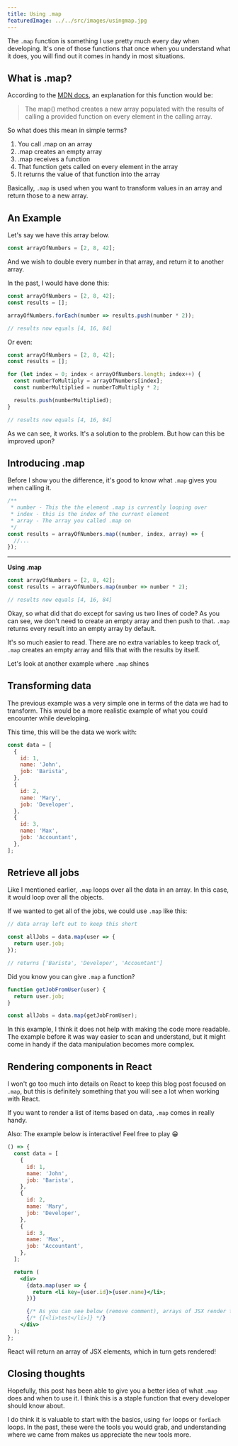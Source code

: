 ```yaml
---
title: Using .map
featuredImage: ../../src/images/usingmap.jpg
---
```


The `.map` function is something I use pretty much every day when developing.
It's one of those functions that once when you understand what it does, you will
find out it comes in handy in most situations.

## What is .map?

According to the [MDN docs](https://developer.mozilla.org/en-US/docs/Web/JavaScript/Reference/Global_Objects/Array/map), an explanation for this function would be:

> The map() method creates a new array populated with the results of calling a provided function on every element in the calling array.

So what does this mean in simple terms?

1. You call .map on an array
2. .map creates an empty array
3. .map receives a function
4. That function gets called on every element in the array
5. It returns the value of that function into the array

Basically, `.map` is used when you want to transform values in an array and return those to a new array.

## An Example

Let's say we have this array below.

```js
const arrayOfNumbers = [2, 8, 42];
```

And we wish to double every number in that array, and return it to another array.

In the past, I would have done this:

```js
const arrayOfNumbers = [2, 8, 42];
const results = [];

arrayOfNumbers.forEach(number => results.push(number * 2));

// results now equals [4, 16, 84]
```

Or even:

```js
const arrayOfNumbers = [2, 8, 42];
const results = [];

for (let index = 0; index < arrayOfNumbers.length; index++) {
  const numberToMultiply = arrayOfNumbers[index];
  const numberMultiplied = numberToMultiply * 2;

  results.push(numberMultiplied);
}

// results now equals [4, 16, 84]
```

As we can see, it works. It's a solution to the problem. But how can this be improved upon?

## Introducing .map

Before I show you the difference, it's good to know what `.map` gives you when calling it.

```js
/**
 * number - This the the element .map is currently looping over
 * index - this is the index of the current element
 * array - The array you called .map on
 */
const results = arrayOfNumbers.map((number, index, array) => {
  //...
});
```

---

**Using .map**

```js {2}
const arrayOfNumbers = [2, 8, 42];
const results = arrayOfNumbers.map(number => number * 2);

// results now equals [4, 16, 84]
```

Okay, so what did that do except for saving us two lines of code? As you can see, we don't need to create an empty array and then push to that. `.map` returns every result into an empty array by default.

It's so much easier to read. There are no extra variables to keep track of, `.map` creates an empty array and fills that with the results by itself.

Let's look at another example where `.map` shines

## Transforming data

The previous example was a very simple one in terms of the data we had to transform. This would be a more realistic example of what you could encounter while developing.

This time, this will be the data we work with:

```js
const data = [
  {
    id: 1,
    name: 'John',
    job: 'Barista',
  },
  {
    id: 2,
    name: 'Mary',
    job: 'Developer',
  },
  {
    id: 3,
    name: 'Max',
    job: 'Accountant',
  },
];
```

## Retrieve all jobs

Like I mentioned earlier, `.map` loops over all the data in an array. In this case, it would loop over all the objects.

If we wanted to get all of the jobs, we could use `.map` like this:

```js
// data array left out to keep this short

const allJobs = data.map(user => {
  return user.job;
});

// returns ['Barista', 'Developer', 'Accountant']
```

Did you know you can give `.map` a function?

```js
function getJobFromUser(user) {
  return user.job;
}

const allJobs = data.map(getJobFromUser);
```

In this example, I think it does not help with making the code more readable. The example before it was way easier to scan and understand, but it might come in handy if the data manipulation becomes more complex.

## Rendering components in React

I won't go too much into details on React to keep this blog post focused on `.map`, but this is definitely something that you will see a lot when working with React.

If you want to render a list of items based on data, `.map` comes in really handy.

Also: The example below is interactive! Feel free to play 😁

```jsx react-live
() => {
  const data = [
    {
      id: 1,
      name: 'John',
      job: 'Barista',
    },
    {
      id: 2,
      name: 'Mary',
      job: 'Developer',
    },
    {
      id: 3,
      name: 'Max',
      job: 'Accountant',
    },
  ];

  return (
    <div>
      {data.map(user => {
        return <li key={user.id}>{user.name}</li>;
      })}

      {/* As you can see below (remove comment), arrays of JSX render to React! */}
      {/* {[<li>test</li>]} */}
    </div>
  );
};
```

React will return an array of JSX elements, which in turn gets rendered!

## Closing thoughts

Hopefully, this post has been able to give you a better idea of what `.map` does and when to use it. I think this is a staple function that every developer should know about.

I do think it is valuable to start with the basics, using `for` loops or `forEach` loops. In the past, these were the tools you would grab, and understanding where we came from makes us appreciate the new tools more.
